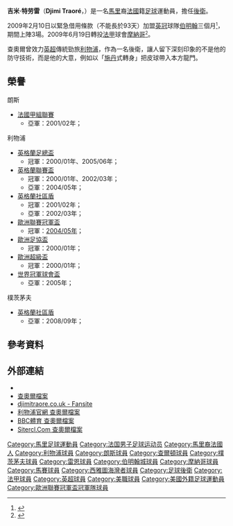 {{noteta
|G1=liverpoolfc
|T=zh-hans:吉米·特劳雷;zh-hk:占美·查奧爾;zh-tw:吉米·特勞雷;
|1=zh-hans:吉米·特劳雷;zh-hk:占美·查奧爾;zh-tw:吉米·特勞雷;
|2=zh-hans:特劳雷;zh-hk:查奧爾;zh-tw:特勞雷;
}}
{{Football player infobox
| playername= 吉米·特劳雷<br>''Djimi Traoré''
| fullname = Djimi Traoré
| dateofbirth = {{birth date and age|1980|3|1}} 
| cityofbirth = [[拉瓦勒_(馬耶訥)|拉瓦勒]] 
| countryofbirth = [[法國|法國]]
| height = {{height|m=1.91}}
| currentclub = 
| clubnumber = 
| position = [[左後衛|左後衛]]、[[中堅|中堅]]
| youthyears1=
| youthclubs1=
| years1 = 1996–1999 | clubs1 = [[拉瓦勒足球俱乐部|拉瓦勒]] | caps1 = 5 | goals1 = 0
| years2 = 1999–2006 | clubs2 = [[利物浦足球俱乐部|利物浦]] | caps2 = 88 | goals2 = 0
| years3 = 2001–2002 | clubs3 = → [[朗斯競賽會|朗斯]] | caps3 = 19 | goals3 = 0
| years4 = 2006–2007 | clubs4 = [[查尔顿竞技足球俱乐部|查尔顿]] | caps4 = 11 | goals4 = 0
| years5 = 2007–2009 | clubs5 = [[朴茨茅斯足球俱乐部|朴茨茅斯]] | caps5 = 13 | goals5 = 0
| years6 = 2008      | clubs6 = → [[雷恩足球俱乐部|雷恩]] | caps6 = 15 | goals6 = 0
| years7 = 2009      | clubs7 = → [[伯明翰足球會|伯明翰]] | caps7 = 3 | goals7 = 0
| years8 = 2009–2011 | clubs8 = [[摩納哥體育會足球會|摩納哥]] | caps8 = 36 | goals8 = 0
| years9 = 2011–2012 | clubs9 = [[马赛奥林匹克|马赛]] | caps9 = 11 | goals9 = 0
| years10= 2013–2014 | clubs10= [[西雅圖海灣者足球會|西雅圖海灣者]] | caps10= 42 | goals10= 1 
| totalcaps = 243 | totalgoals = 1
| nationalyears1 = 2004–2006 | nationalteam1 = [[馬里國家足球隊|馬里]] | nationalcaps1= 6 | nationalgoals1 = 1
| pcupdate = 2009年6月19日 (五) 15:05 (UTC)
| ntupdate = 2006年4月20日
}}
'''吉米·特劳雷'''（'''Djimi Traoré'''，{{bd|1980年|3月1日|catidx=Traore, Djimi}}）是一名[[馬里|馬里]]裔[[法國|法國]]籍[[足球|足球]]運動員，擔任[[後衛_(足球)|後衛]]。

2009年2月10日以緊急借用條款（不能長於93天）加盟[[英格蘭足球冠軍聯賽|英冠]]球隊[[伯明翰足球會|伯明翰]]三個月<small><ref>{{cite news |language=en |url=http://news.bbc.co.uk/sport2/hi/football/teams/b/birmingham_city/7881813.stm |title=Birmingham snap up Traore on loan |publisher=[[BBC|BBC]] Sport |date=2009-02-10 |accessdate=2009-02-11 |archive-date=2020-08-03 |archive-url=https://web.archive.org/web/20200803101737/http://news.bbc.co.uk/sport2/hi/football/teams/b/birmingham_city/7881813.stm |dead-url=no }}</ref></small>，期間上陣3場。2009年6月19日轉投[[法甲|法甲]]球會[[摩納哥體育會足球會|摩納哥]]<small><ref>{{cite news |language=en |url=http://news.bbc.co.uk/sport2/hi/football/teams/p/portsmouth/8109225.stm |title=Portsmouth's Traore joins Monaco |publisher=[[BBC|BBC]] Sport |date=2009-06-19 |accessdate=2009-06-19 |archive-date=2020-11-22 |archive-url=https://web.archive.org/web/20201122011741/http://news.bbc.co.uk/sport2/hi/football/teams/p/portsmouth/8109225.stm |dead-url=no }}</ref></small>。

查奧爾曾效力[[英超|英超]]傳統勁旅[[利物浦足球會|利物浦]]，作為一名後衛，讓人留下深刻印象的不是他的防守技術，而是他的大意，例如以「[[施丹|施丹]]式轉身」把皮球帶入本方龍門。

==榮譽==
;{{flagicon|France}} 朗斯
* [[法甲|法國甲組聯賽]]
** 亞軍：2001/02年；

;{{flagicon|England}} 利物浦
*  [[英格蘭足總盃|英格蘭足總盃]]
** 冠軍：2000/01年、2005/06年；
* [[英格蘭聯賽盃|英格蘭聯賽盃]]
** 冠軍：2000/01年、2002/03年；
**亞軍：2004/05年；
* [[英格蘭社區盾|英格蘭社區盾]]
** 冠軍：2001/02年；
** 亞軍：2002/03年； 
* [[歐洲聯賽冠軍盃|歐洲聯賽冠軍盃]]
** 冠軍：[[2005年歐洲聯賽冠軍盃決賽|2004/05年]]；
* [[歐洲足協盃|歐洲足協盃]]
** 冠軍：2000/01年；
* [[歐洲超級盃|歐洲超級盃]]
** 冠軍：2000/01年；
* [[世界冠軍球會盃|世界冠軍球會盃]]
** 亞軍：2005年；

;{{flagicon|England}} 樸茨茅夫
* [[英格蘭社區盾|英格蘭社區盾]]
** 亞軍：2008/09年；

==參考資料==
<div class="references-small">
<references />
</div>

== 外部連結 ==
* {{soccerbase|id=16400|name=查奧爾}}
* [http://www.stade-rennais-online.com/Djimi-Traore.html 查奧爾檔案] {{Wayback|url=http://www.stade-rennais-online.com/Djimi-Traore.html |date=20200505195855 }}
* [https://web.archive.org/web/20080907123940/http://www.djimitraore.co.uk/ djimitraore.co.uk - Fansite]
* [https://web.archive.org/web/20060528102404/http://www.liverpoolfc.tv/team/squad/traore/ 利物浦官網 查奧爾檔案]
* [http://news.bbc.co.uk/sport1/shared/bsp/hi/football/statistics/players/t/traore_47894.stm BBC體育 查奧爾檔案] {{Wayback|url=http://news.bbc.co.uk/sport1/shared/bsp/hi/football/statistics/players/t/traore_47894.stm |date=20080124160704 }}
* [http://www.sitercl.com/Fichejo/T/traoredj.htm Sitercl.Com 查奧爾檔案] {{Wayback|url=http://www.sitercl.com/Fichejo/T/traoredj.htm |date=20200507001208 }}

{{DEFAULTSORT:Traore, Djimi}}
[[Category:馬里足球運動員|Category:馬里足球運動員]]
[[Category:法国男子足球运动员|Category:法国男子足球运动员]]
[[Category:馬里裔法國人|Category:馬里裔法國人]]
[[Category:利物浦球員|Category:利物浦球員]]
[[Category:朗斯球員|Category:朗斯球員]]
[[Category:查爾頓球員|Category:查爾頓球員]]
[[Category:樸茨茅夫球員|Category:樸茨茅夫球員]]
[[Category:雷恩球員|Category:雷恩球員]]
[[Category:伯明翰城球員|Category:伯明翰城球員]]
[[Category:摩納哥球員|Category:摩納哥球員]]
[[Category:馬賽球員|Category:馬賽球員]]
[[Category:西雅圖海灣者球員|Category:西雅圖海灣者球員]]
[[Category:足球後衛|Category:足球後衛]]
[[Category:法甲球員|Category:法甲球員]]
[[Category:英超球員|Category:英超球員]]
[[Category:美職球員|Category:美職球員]]
[[Category:美國外籍足球運動員|Category:美國外籍足球運動員]]
[[Category:歐洲聯賽冠軍盃冠軍隊球員|Category:歐洲聯賽冠軍盃冠軍隊球員]]